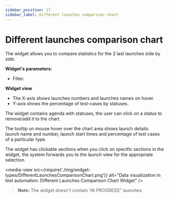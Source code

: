 ```yaml
---
sidebar_position: 17
sidebar_label: Different launches comparison chart
---
```


# Different launches comparison chart

The widget allows you to compare statistics for the 2 last launches side by side.

**Widget's parameters:**

- Filter.

**Widget view**

- The X-axis shows launches numbers and launches names on hover.
- Y-axis shows the percentage of test-cases by statuses.

The widget contains agenda with statuses, the user can click on a status to remove/add it to the chart.

The tooltip on mouse hover over the chart area shows launch details: launch name and number, launch start times and percentage of test cases of a particular type.

The widget has clickable sections when you click on specific sections in the widget, the system forwards you to the launch view for the appropriate selection.

<media-view src={require('./img/widget-types/DifferentLaunchesComparisonChart.png')} alt="Data visualization in test automation: Different Launches Comparison Chart Widget" />

>**Note:**
The widget doesn't contain 'IN PROGRESS" launches.
